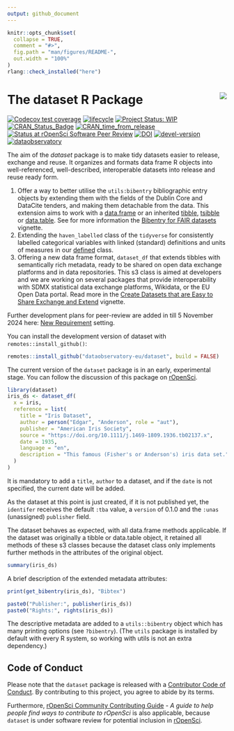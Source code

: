 ```yaml
---
output: github_document
---
```


<!-- README.md is generated from README.Rmd. Please edit that file -->

```r
knitr::opts_chunk$set(
  collapse = TRUE,
  comment = "#>",
  fig.path = "man/figures/README-",
  out.width = "100%"
)
rlang::check_installed("here")
```

# The dataset R Package <a href='https://dataset.dataobservatory.eu/'><img src='man/figures/logo.png' align="right" /></a>

<!-- badges: start -->
[![Codecov test coverage](https://codecov.io/gh/antaldaniel/dataset/graph/badge.svg)](https://app.codecov.io/gh/antaldaniel/dataset)
[![lifecycle](https://lifecycle.r-lib.org/articles/figures/lifecycle-experimental.svg)](https://lifecycle.r-lib.org/articles/stages.html#experimental)
[![Project Status: WIP](https://www.repostatus.org/badges/latest/wip.svg)](https://www.repostatus.org/#wip)
[![CRAN_Status_Badge](https://www.r-pkg.org/badges/version/dataset)](https://cran.r-project.org/package=dataset)
[![CRAN_time_from_release](https://www.r-pkg.org/badges/ago/dataset)](https://cran.r-project.org/package=dataset)
[![Status at rOpenSci Software Peer Review](https://badges.ropensci.org/553_status.svg)](https://github.com/ropensci/software-review/issues/553)
[![DOI](https://zenodo.org/badge/DOI/10.5281/zenodo.14499632.svg)](https://zenodo.org/record/6950435#.YukDAXZBzIU)
[![devel-version](https://img.shields.io/badge/devel%20version-0.3.3.0007-blue.svg)](https://github.com/antaldaniel/dataset)
[![dataobservatory](https://img.shields.io/badge/ecosystem-dataobservatory.eu-3EA135.svg)](https://dataobservatory.eu/)
<!-- badges: end -->


The aim of the _dataset_ package is to make tidy datasets easier to release, exchange and reuse. It organizes and formats data frame R objects into well-referenced, well-described, interoperable datasets into release and reuse ready form.

1. Offer a way to better utilise the `utils:bibentry` bibliographic entry objects by extending them with the fields of the Dublin Core and DataCite tenders, and making them detachable from the data. This extension aims to work with a [data.frame](https://www.rdocumentation.org/packages/base/versions/3.6.2/topics/data.frame) or an inherited [tibble](https://tibble.tidyverse.org/reference/tibble.html), [tsibble](https://tsibble.tidyverts.org/) or [data.table](https://rdatatable.gitlab.io/data.table/). See for more information the [Bibentry for FAIR datasets](https://dataset.dataobservatory.eu/articles/bibentry.html) vignette.
2. Extending the `haven_labelled` class of the `tidyverse` for consistently labelled categorical variables with linked (standard) definitions and units of measures in our [defined](https://dataset.dataobservatory.eu/articles/defined.html) class.
3. Offering a new data frame format, `dataset_df` that extends tibbles with semantically rich metadata, ready to be shared on open data exchange platforms and in data repositories. This s3 class is aimed at developers and we are working on several packages that provide interoperability with SDMX statistical data exchange platforms, Wikidata, or the EU Open Data portal. Read more in the [Create Datasets that are Easy to Share Exchange and Extend](https://dataset.dataobservatory.eu/articles/dataset_df.html) vignette.

<!---

The primary aim of dataset is create well-referenced, well-described, interoperable datasets from data.frames, tibbles or data.tables that translate well into the W3C DataSet definition within the [Data Cube Vocabulary](https://www.w3.org/TR/vocab-data-cube/) in a reproducible manner. The data cube model in itself is is originated in the _Statistical Data and Metadata eXchange_, and it is almost fully harmonized with the Resource Description Framework (RDF), the standard model for data interchange on the web^[RDF Data Cube Vocabulary, W3C Recommendation 16 January 2014  <https://www.w3.org/TR/vocab-data-cube/>, Introduction to SDMX data modeling <https://www.unescap.org/sites/default/files/Session_4_SDMX_Data_Modeling_%20Intro_UNSD_WS_National_SDG_10-13Sep2019.pdf>].

--->

Further development plans for peer-review are added in till 5 November 2024 here: 
[New Requirement](https://dataset.dataobservatory.eu/articles/new-requirements.html) setting.

You can install the development version of dataset with `remotes::install_github()`:

```r
remotes::install_github("dataobservatory-eu/dataset", build = FALSE)
```

The current version of the `dataset` package is in an early, experimental stage. You can follow the discussion of this package on [rOpenSci](https://github.com/ropensci/software-review/issues/553).

```r
library(dataset)
iris_ds <- dataset_df(
  x = iris,
  reference = list(
    title = "Iris Dataset",
    author = person("Edgar", "Anderson", role = "aut"),
    publisher = "American Iris Society",
    source = "https://doi.org/10.1111/j.1469-1809.1936.tb02137.x",
    date = 1935,
    language = "en",
    description = "This famous (Fisher's or Anderson's) iris data set."
  )
)
```

It is mandatory to add a `title`, `author` to a dataset, and if the `date` is not specified, the current date will be added. 

As the dataset at this point is just created, if it is not published yet, the `identifer` receives the default `:tba` value, a `version` of 0.1.0 and the `:unas` (unassigned) `publisher` field.

The dataset behaves as expected, with all data.frame methods applicable.  If the dataset was originally a tibble or data.table object, it retained all methods of these s3 classes because the dataset class only implements further methods in the attributes of the original object.

```r
summary(iris_ds)
```

A brief description of the extended metadata attributes:

```r
print(get_bibentry(iris_ds), "Bibtex")
```

```r
paste0("Publisher:", publisher(iris_ds))
paste0("Rights:", rights(iris_ds))
```

The descriptive metadata are added to a `utils::bibentry` object which has many printing options (see `?bibentry`). (The `utils` package is installed by default with every R system, so working with utils is not an extra dependency.)


## Code of Conduct
Please note that the `dataset` package is released with a [Contributor Code of Conduct](https://contributor-covenant.org/version/2/1/CODE_OF_CONDUCT.html). By contributing to this project, you agree to abide by its terms.

Furthermore, [rOpenSci Community Contributing Guide](https://contributing.ropensci.org/) - *A guide to help people find ways to contribute to rOpenSci* is also applicable, because `dataset` is under software review for potential inclusion in [rOpenSci](https://github.com/ropensci/software-review/issues/553).

